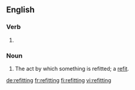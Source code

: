 ==English==

===Verb===
{{head|en|present participle}}

# {{present participle of|refit|lang=en}}

===Noun===
{{en-noun}}

# The act by which something is refitted; a [[refit]].

[[de:refitting]]
[[fr:refitting]]
[[fi:refitting]]
[[vi:refitting]]